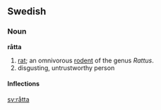 ==Swedish==
===Noun===
'''råtta'''
#[[rat]]; an omnivorous [[rodent]] of the genus ''Rattus''.
#disgusting, untrustworthy person

====Inflections====
{{sv-noun|gender=Common|råtta|råttan|råttor|råttorna|råttas|råttans|råttors|råttornas}}

[[sv:råtta]]